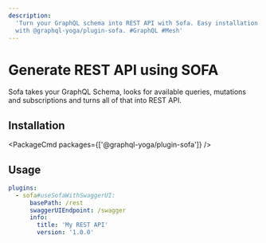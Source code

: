 ```yaml
---
description:
  'Turn your GraphQL schema into REST API with Sofa. Easy installation and usage. Get started now
  with @graphql-yoga/plugin-sofa. #GraphQL #Mesh'
---
```



# Generate REST API using SOFA

Sofa takes your GraphQL Schema, looks for available queries, mutations and subscriptions and turns
all of that into REST API.

## Installation

<PackageCmd packages={['@graphql-yoga/plugin-sofa']} />

## Usage

```yaml
plugins:
  - sofa#useSofaWithSwaggerUI:
      basePath: /rest
      swaggerUIEndpoint: /swagger
      info:
        title: 'My REST API'
        version: '1.0.0'
```

